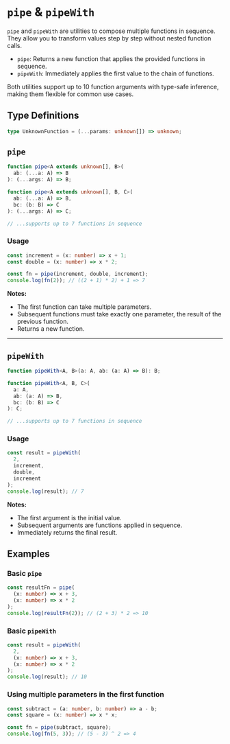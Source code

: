 # `pipe` & `pipeWith`

`pipe` and `pipeWith` are utilities to compose multiple functions in sequence. They allow you to transform values step by step without nested function calls.

* `pipe`: Returns a new function that applies the provided functions in sequence.
* `pipeWith`: Immediately applies the first value to the chain of functions.

Both utilities support up to 10 function arguments with type-safe inference, making them flexible for common use cases.

## Type Definitions

```ts
type UnknownFunction = (...params: unknown[]) => unknown;
```

## `pipe`

```ts
function pipe<A extends unknown[], B>(
  ab: (...a: A) => B
): (...args: A) => B;

function pipe<A extends unknown[], B, C>(
  ab: (...a: A) => B,
  bc: (b: B) => C
): (...args: A) => C;

// ...supports up to 7 functions in sequence
```

### Usage

```ts
const increment = (x: number) => x + 1;
const double = (x: number) => x * 2;

const fn = pipe(increment, double, increment);
console.log(fn(2)); // ((2 + 1) * 2) + 1 => 7
```

**Notes:**

* The first function can take multiple parameters.
* Subsequent functions must take exactly one parameter, the result of the previous function.
* Returns a new function.

---

## `pipeWith`

```ts
function pipeWith<A, B>(a: A, ab: (a: A) => B): B;

function pipeWith<A, B, C>(
  a: A,
  ab: (a: A) => B,
  bc: (b: B) => C
): C;

// ...supports up to 7 functions in sequence
```

### Usage

```ts
const result = pipeWith(
  2,
  increment,
  double,
  increment
);
console.log(result); // 7
```

**Notes:**

* The first argument is the initial value.
* Subsequent arguments are functions applied in sequence.
* Immediately returns the final result.

## Examples

### Basic `pipe`

```ts
const resultFn = pipe(
  (x: number) => x + 3,
  (x: number) => x * 2
);
console.log(resultFn(2)); // (2 + 3) * 2 => 10
```

### Basic `pipeWith`

```ts
const result = pipeWith(
  2,
  (x: number) => x + 3,
  (x: number) => x * 2
);
console.log(result); // 10
```

### Using multiple parameters in the first function

```ts
const subtract = (a: number, b: number) => a - b;
const square = (x: number) => x * x;

const fn = pipe(subtract, square);
console.log(fn(5, 3)); // (5 - 3) ^ 2 => 4
```
